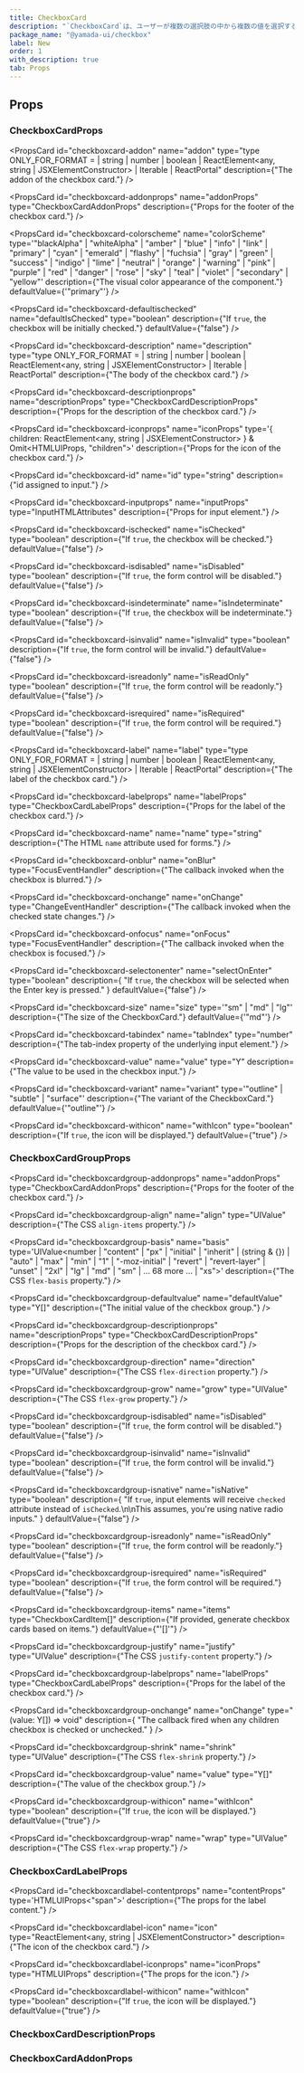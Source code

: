 ```yaml
---
title: CheckboxCard
description: "`CheckboxCard`は、ユーザーが複数の選択肢の中から複数の値を選択するための使用されるコンポーネントです。"
package_name: "@yamada-ui/checkbox"
label: New
order: 1
with_description: true
tab: Props
---
```


## Props

### CheckboxCardProps

<PropsCard
  id="checkboxcard-addon"
  name="addon"
  type="type ONLY_FOR_FORMAT =
  | string
  | number
  | boolean
  | ReactElement<any, string | JSXElementConstructor<any>>
  | Iterable<ReactNode>
  | ReactPortal"
  description={"The addon of the checkbox card."}
/>

<PropsCard
  id="checkboxcard-addonprops"
  name="addonProps"
  type="CheckboxCardAddonProps"
  description={"Props for the footer of the checkbox card."}
/>

<PropsCard
  id="checkboxcard-colorscheme"
  name="colorScheme"
  type='"blackAlpha" | "whiteAlpha" | "amber" | "blue" | "info" | "link" | "primary" | "cyan" | "emerald" | "flashy" | "fuchsia" | "gray" | "green" | "success" | "indigo" | "lime" | "neutral" | "orange" | "warning" | "pink" | "purple" | "red" | "danger" | "rose" | "sky" | "teal" | "violet" | "secondary" | "yellow"'
  description={"The visual color appearance of the component."}
  defaultValue={'"primary"'}
/>

<PropsCard
  id="checkboxcard-defaultischecked"
  name="defaultIsChecked"
  type="boolean"
  description={"If `true`, the checkbox will be initially checked."}
  defaultValue={"false"}
/>

<PropsCard
  id="checkboxcard-description"
  name="description"
  type="type ONLY_FOR_FORMAT =
  | string
  | number
  | boolean
  | ReactElement<any, string | JSXElementConstructor<any>>
  | Iterable<ReactNode>
  | ReactPortal"
  description={"The body of the checkbox card."}
/>

<PropsCard
  id="checkboxcard-descriptionprops"
  name="descriptionProps"
  type="CheckboxCardDescriptionProps"
  description={"Props for the description of the checkbox card."}
/>

<PropsCard
  id="checkboxcard-iconprops"
  name="iconProps"
  type='{
  children: ReactElement<any, string | JSXElementConstructor<any>>
} & Omit<HTMLUIProps, "children">'
  description={"Props for the icon of the checkbox card."}
/>

<PropsCard
  id="checkboxcard-id"
  name="id"
  type="string"
  description={"id assigned to input."}
/>

<PropsCard
  id="checkboxcard-inputprops"
  name="inputProps"
  type="InputHTMLAttributes<HTMLInputElement>"
  description={"Props for input element."}
/>

<PropsCard
  id="checkboxcard-ischecked"
  name="isChecked"
  type="boolean"
  description={"If `true`, the checkbox will be checked."}
  defaultValue={"false"}
/>

<PropsCard
  id="checkboxcard-isdisabled"
  name="isDisabled"
  type="boolean"
  description={"If `true`, the form control will be disabled."}
  defaultValue={"false"}
/>

<PropsCard
  id="checkboxcard-isindeterminate"
  name="isIndeterminate"
  type="boolean"
  description={"If `true`, the checkbox will be indeterminate."}
  defaultValue={"false"}
/>

<PropsCard
  id="checkboxcard-isinvalid"
  name="isInvalid"
  type="boolean"
  description={"If `true`, the form control will be invalid."}
  defaultValue={"false"}
/>

<PropsCard
  id="checkboxcard-isreadonly"
  name="isReadOnly"
  type="boolean"
  description={"If `true`, the form control will be readonly."}
  defaultValue={"false"}
/>

<PropsCard
  id="checkboxcard-isrequired"
  name="isRequired"
  type="boolean"
  description={"If `true`, the form control will be required."}
  defaultValue={"false"}
/>

<PropsCard
  id="checkboxcard-label"
  name="label"
  type="type ONLY_FOR_FORMAT =
  | string
  | number
  | boolean
  | ReactElement<any, string | JSXElementConstructor<any>>
  | Iterable<ReactNode>
  | ReactPortal"
  description={"The label of the checkbox card."}
/>

<PropsCard
  id="checkboxcard-labelprops"
  name="labelProps"
  type="CheckboxCardLabelProps"
  description={"Props for the label of the checkbox card."}
/>

<PropsCard
  id="checkboxcard-name"
  name="name"
  type="string"
  description={"The HTML `name` attribute used for forms."}
/>

<PropsCard
  id="checkboxcard-onblur"
  name="onBlur"
  type="FocusEventHandler<HTMLInputElement>"
  description={"The callback invoked when the checkbox is blurred."}
/>

<PropsCard
  id="checkboxcard-onchange"
  name="onChange"
  type="ChangeEventHandler<HTMLInputElement>"
  description={"The callback invoked when the checked state changes."}
/>

<PropsCard
  id="checkboxcard-onfocus"
  name="onFocus"
  type="FocusEventHandler<HTMLInputElement>"
  description={"The callback invoked when the checkbox is focused."}
/>

<PropsCard
  id="checkboxcard-selectonenter"
  name="selectOnEnter"
  type="boolean"
  description={
    "If `true`, the checkbox will be selected when the Enter key is pressed."
  }
  defaultValue={"false"}
/>

<PropsCard
  id="checkboxcard-size"
  name="size"
  type='"sm" | "md" | "lg"'
  description={"The size of the CheckboxCard."}
  defaultValue={'"md"'}
/>

<PropsCard
  id="checkboxcard-tabindex"
  name="tabIndex"
  type="number"
  description={"The tab-index property of the underlying input element."}
/>

<PropsCard
  id="checkboxcard-value"
  name="value"
  type="Y"
  description={"The value to be used in the checkbox input."}
/>

<PropsCard
  id="checkboxcard-variant"
  name="variant"
  type='"outline" | "subtle" | "surface"'
  description={"The variant of the CheckboxCard."}
  defaultValue={'"outline"'}
/>

<PropsCard
  id="checkboxcard-withicon"
  name="withIcon"
  type="boolean"
  description={"If `true`, the icon will be displayed."}
  defaultValue={"true"}
/>

### CheckboxCardGroupProps

<PropsCard
  id="checkboxcardgroup-addonprops"
  name="addonProps"
  type="CheckboxCardAddonProps"
  description={"Props for the footer of the checkbox card."}
/>

<PropsCard
  id="checkboxcardgroup-align"
  name="align"
  type="UIValue<AlignItems>"
  description={"The CSS `align-items` property."}
/>

<PropsCard
  id="checkboxcardgroup-basis"
  name="basis"
  type='UIValue<number | "content" | "px" | "initial" | "inherit" | (string & {}) | "auto" | "max" | "min" | "1" | "-moz-initial" | "revert" | "revert-layer" | "unset" | "2xl" | "lg" | "md" | "sm" | ... 68 more ... | "xs">'
  description={"The CSS `flex-basis` property."}
/>

<PropsCard
  id="checkboxcardgroup-defaultvalue"
  name="defaultValue"
  type="Y[]"
  description={"The initial value of the checkbox group."}
/>

<PropsCard
  id="checkboxcardgroup-descriptionprops"
  name="descriptionProps"
  type="CheckboxCardDescriptionProps"
  description={"Props for the description of the checkbox card."}
/>

<PropsCard
  id="checkboxcardgroup-direction"
  name="direction"
  type="UIValue<FlexDirection>"
  description={"The CSS `flex-direction` property."}
/>

<PropsCard
  id="checkboxcardgroup-grow"
  name="grow"
  type="UIValue<FlexGrow>"
  description={"The CSS `flex-grow` property."}
/>

<PropsCard
  id="checkboxcardgroup-isdisabled"
  name="isDisabled"
  type="boolean"
  description={"If `true`, the form control will be disabled."}
  defaultValue={"false"}
/>

<PropsCard
  id="checkboxcardgroup-isinvalid"
  name="isInvalid"
  type="boolean"
  description={"If `true`, the form control will be invalid."}
  defaultValue={"false"}
/>

<PropsCard
  id="checkboxcardgroup-isnative"
  name="isNative"
  type="boolean"
  description={
    "If `true`, input elements will receive `checked` attribute instead of `isChecked`.\n\nThis assumes, you're using native radio inputs."
  }
  defaultValue={"false"}
/>

<PropsCard
  id="checkboxcardgroup-isreadonly"
  name="isReadOnly"
  type="boolean"
  description={"If `true`, the form control will be readonly."}
  defaultValue={"false"}
/>

<PropsCard
  id="checkboxcardgroup-isrequired"
  name="isRequired"
  type="boolean"
  description={"If `true`, the form control will be required."}
  defaultValue={"false"}
/>

<PropsCard
  id="checkboxcardgroup-items"
  name="items"
  type="CheckboxCardItem<Y>[]"
  description={"If provided, generate checkbox cards based on items."}
  defaultValue={"'[]'"}
/>

<PropsCard
  id="checkboxcardgroup-justify"
  name="justify"
  type="UIValue<JustifyContent>"
  description={"The CSS `justify-content` property."}
/>

<PropsCard
  id="checkboxcardgroup-labelprops"
  name="labelProps"
  type="CheckboxCardLabelProps"
  description={"Props for the label of the checkbox card."}
/>

<PropsCard
  id="checkboxcardgroup-onchange"
  name="onChange"
  type="(value: Y[]) => void"
  description={
    "The callback fired when any children checkbox is checked or unchecked."
  }
/>

<PropsCard
  id="checkboxcardgroup-shrink"
  name="shrink"
  type="UIValue<FlexShrink>"
  description={"The CSS `flex-shrink` property."}
/>

<PropsCard
  id="checkboxcardgroup-value"
  name="value"
  type="Y[]"
  description={"The value of the checkbox group."}
/>

<PropsCard
  id="checkboxcardgroup-withicon"
  name="withIcon"
  type="boolean"
  description={"If `true`, the icon will be displayed."}
  defaultValue={"true"}
/>

<PropsCard
  id="checkboxcardgroup-wrap"
  name="wrap"
  type="UIValue<FlexWrap>"
  description={"The CSS `flex-wrap` property."}
/>

### CheckboxCardLabelProps

<PropsCard
  id="checkboxcardlabel-contentprops"
  name="contentProps"
  type='HTMLUIProps<"span">'
  description={"The props for the label content."}
/>

<PropsCard
  id="checkboxcardlabel-icon"
  name="icon"
  type="ReactElement<any, string | JSXElementConstructor<any>>"
  description={"The icon of the checkbox card."}
/>

<PropsCard
  id="checkboxcardlabel-iconprops"
  name="iconProps"
  type="HTMLUIProps"
  description={"The props for the icon."}
/>

<PropsCard
  id="checkboxcardlabel-withicon"
  name="withIcon"
  type="boolean"
  description={"If `true`, the icon will be displayed."}
  defaultValue={"true"}
/>

### CheckboxCardDescriptionProps

### CheckboxCardAddonProps

